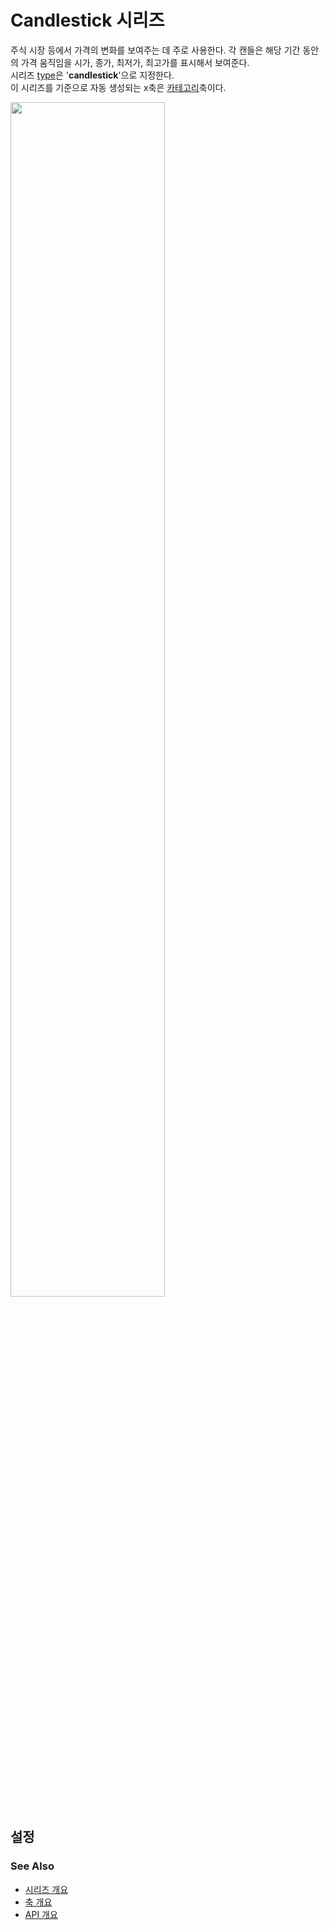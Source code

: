 # Candlestick 시리즈

주식 시장 등에서 가격의 변화를 보여주는 데 주로 사용한다.
각 캔들은 해당 기간 동안의 가격 움직임을 시가, 종가, 최저가, 최고가를 표시해서 보여준다.<br/>
시리즈 [type](/config/config/series#type)은 '**candlestick**'으로 지정한다.<br/>
이 시리즈를 기준으로 자동 생성되는 x축은 [카테고리](/config/config/xAxis/category)축이다.

<img src="/images/guide/series-candlestick-01.png" width="70%" class="border-img"/>

## 설정

### See Also

- [시리즈 개요](/guide/series)
- [축 개요](/guide/axes)
- [API 개요](/docs)